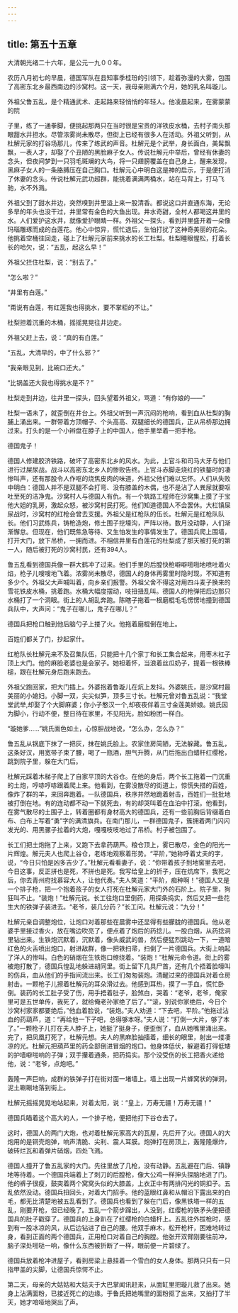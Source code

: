 ```yaml
---
---
---
```

title: 第五十五章
---




大清朝光绪二十六年，是公元一九００年。

农历八月初七的早晨，德国军队在县知事季桂玢的引领下，趁着弥漫的大雾，包围了高密东北乡最西南边的沙窝村。这一天，我母亲刚满六个月，她的乳名叫璇儿。

外祖父鲁五乱，是个精通武术、走起路来轻悄悄的年轻人。他凌晨起来，在雾蒙蒙的院

子里，练了一通拳脚，便挑起那两只在当时很是宝贵的洋铁皮水桶，去村子南头那眼甜水井担水。尽管浓雾尚未散尽，但街上已经有很多人在活动。外祖父听到，从杜解元家的打谷场那儿，传来了练武的声音。杜解元是个武举，身长面白，美髯飘飘，一表人才，却娶了个丑陋的黑脸麻子女人。传说杜解元中举后，曾经有休妻的念头，但夜间梦到一只羽毛斑斓的大鸟，将一只翅膀覆盖在自己身上，醒来发现，黑麻子女人的一条胳膊压在自己胸口。杜解元心中明白这是神的启示，于是便打消了休妻的念头。传说杜解元武功超群，能挑着满满两桶水，站在马背上，打马飞驰，水不外溅。

外祖父到了甜水井边，突然嗅到井里溢上来一股清香。都说这口井直通东海，无论多旱的年头也没干过，井里常有金色的大鱼出现。井水奇甜，全村人都喝这井里的水。人们爱护这水井，就像爱护眼睛一样。外祖父一探头，看到井里盛开着一朵像玛瑙雕琢而成的白莲花。他心中惊异，慌忙退后，生怕打扰了这神奇美丽的花朵。他挑着空桶往回走，碰上了杜解元家前来挑水的长工杜梨。杜梨睡眼惺松，打着长长的哈欠，说：“五乱，起这么早！”

外祖父拦住杜梨，说：“别去了。”

“怎么啦？”

“井里有白莲。”

“甭说有白莲，有红莲我也得挑水，要不掌柜的不让。”

杜梨担着沉重的木桶，摇摇晃晃往井边走。

外祖父赶上去，说：“真的有白莲。”

“五乱，大清早的，中了什么邪？”

“我亲眼见到，比碗口还大。”

“比锅盖还大我也得挑水是不？”

杜梨走到井边，往井里一探头，回头望着外祖父，骂道：“有你娘的――”

杜梨一语未了，就歪倒在井台上。外祖父听到一声沉闷的枪响，看到血从杜梨的胸脯上涌出来。一群带着方顶帽子、个头高高、双腿细长的德国兵，正从吊桥那边拥过来。打头的是一个小辫盘在脖子上的中国人，他手里举着一把手枪。

德国鬼子！

德国人修建胶济铁路，破坏了高密东北乡的风水。为此，上官斗和司马大牙与他们进行过屎尿战。战斗以高密东北乡人的惨败告终。上官斗赤脚走烧红的铁鏊时的凄惨叫声，还有那股令人作呕的烧焦皮肉的味道，外祖父他们难以忘怀。人们从失败中明白：德国人并不是双腿不会打弯、没有膝盖的木偶，也不是沾了人粪尿就要呕吐至死的洁净鬼。沙窝村人与德国人有仇。有一个筑路工程师在沙窝集上摸了于宝他大姐的乳房，激起众怒，被沙窝村民打死。他们知道德国人不会罢休。大栏镇屎尿战时，沙窝村的红枪会曾去支援。外祖父是红枪队的伍长。杜解元是红枪队队长。他们习武练兵，铸枪造炮，修土围子挖壕沟，严阵以待。数月没动静，人们渐渐懈怠。但现在，他们既焦急等待、又生怕发生的事情发生了。德国兵爬上围墙，打开大门，放下吊桥，一拥而进。不相信井里有白莲花的杜梨成了那天被打死的第一人，随后被打死的沙窝村民，还有394人。

鲁五乱看到德国兵像一群大鹤冲了过来。他们手里的后膛快枪噼噼啪啪地喷吐着火焰，枪子儿嗖嗖地飞着。浓雾尚未散尽，德国人的身体再雾里时隐时现，不知道有多少个。外祖父大声喊叫着，向乡亲们报警。外祖父舍不得这对用四斗麦子换来的雪花铁皮水桶，挑着跑。水桶大幅度摆动，吱扭扭乱叫。德国人的枪弹把后边那只水桶打了一个洞眼。街上的人胡乱奔跑。陈瞎子拖着一根磨棍毛毛愣愣地撞到德国兵队中，大声问：“鬼子在哪儿，鬼子在哪儿？”

德国兵把枪口触到他后脑勺子上搂了火。他拖着磨棍倒在地上。

百姓们都关了门，抄起家什。

红枪队长杜解元来不及召集队伍，只能把十几个家丁和长工集合起来，用枣木杠子顶上大门。他的麻脸老婆也是会家子。她袒着怀，当浪着丝瓜奶子，提着一根铁棒槌，跟在杜解元身后跑来跑去。

外祖父跑回家，把大门插上。外婆抱着鲁璇儿在炕上发抖。外婆姚氏，是沙窝村最美丽的小媳妇。小脚一双，尖尖似笋，顶多三寸长。杜解元曾对鲁五乱说：“我堂堂武举,却娶了个大脚麻婆；你小子憨汉一个,却夜夜伴着三寸金莲美娇娘。姚氏因为脚小，行动不便，整日待在家里，不见阳光，脸如粉团一样白。

“璇她爹……”姚氏面色如土，心惊胆战地说，“怎么办，怎么办？”

鲁五乱从锅底下抹了一把灰，抹在姚氏脸上。农家住房简陋，无法躲藏。鲁五乱，这条好汉，用宽带子束了腰，喝了一瓶酒，胆气升腾，从门后拖出白蜡杆红缨枪，跳到院子里，躲在大门后。

杜解元踩着木梯子爬上了自家平顶的大谷仓。在他的身后，两个长工拖着一门沉重的土炮，哼哧哼哧跟着爬上来。他看到，在雾没散尽的街道上，惊慌失措的百姓，像炸了群的羊，来回奔跑着。一队德国兵，秩序井然地跪着射击，百姓们一批批地被打倒在地。有的连动都不动一下就死去，有的却哭叫着在血泊中打滚。他看到，在雾气散尽的土围子上，转着圈都有身材高大的德国兵，还有一些前胸后背缀着白布、白布上写着“勇”字的满清旗兵。在南门那儿，一群德国鬼子，簇拥着两门闪闪发光的、用黑骡子拉着的大炮，嘎嘎吱吱地过了吊桥。村子被包围了。

长工们把土炮拖了上来，又跑下去拿药葫芦。粮仓顶上，雾已散尽，金色的阳光一片辉煌。解元夫人也爬上谷仓，老练地观察着形势。“平阶，”她称呼着丈夫的字，说，“今日只怕是凶多吉少了。”杜解元看看妻子，说：“你带着孩子到地窖里去吧，今日这事，反正拼也是死，不拼也是死。我写给皇上的折子，压在炕席下，我死之后，你去青州府找慕容大人，让他代奏。”夫人笑道：“平阶，痴种啊！”德国人又是一个排子枪，把一个抱着孩子的女人打死在杜解元家大门外的石阶上。院子里，狗狂叫不止。“装炮！”杜解元说。长工往炮口里倒药，用探条捣实，然后又把一些花生大的铁弹子装进去。“老爷，装几分药？”长工问。杜解元说：“九分！”

杜解元亲自调整炮位，让炮口对着那些在晨雾中还显得有些朦胧的德国兵。他从老婆手里接过香火，放在嘴边吹亮了，便点着了炮后的药捻儿。一股白烟，从药捻洞里钻出来。生铁炮沉默着，沉默着，像头威武的兽，然后便猛烈跳动一下，一道暗红色的火舌喷出炮口，射进敌群，像一把铁扫帚，扫倒了一片德国兵。大街上响起了洋人的惨叫。白色的硝烟在生铁炮口缭绕着。“装炮！”杜解元命令道。街上的雾被炮打散了，德国兵惶乱地躲进胡同里。街上留下几具尸首，还有几个捂着脸嚎叫的伤兵，血从他们的手指间流出来。长工们匆匆装炮。清醒过来的德国兵对着仓房射击。一颗枪子儿擦着杜解元的耳朵滑过去。他感到耳热，摸了一手血，慌忙卧倒。装药的长工肚子受了伤，用手捂着肚子，脸煞白，哭着：“老爷，老爷，俺家里可是五世单传，我死了，就给俺老孙家绝了后了。”“滚，别说你家绝后，今日个沙窝村家家都要绝后，”他血着脸说，“装炮。”夫人劝道：“下去吧，平阶。”他拖过沾血的药葫芦，道：“再给他一下子吧，总得够本呀。”夫人说：“打倒一大片，够了本了。”一颗枪子儿打在夫人脖子上，她挺了挺身子，便歪倒了，血从她嘴里涌出来。完了，把凤凰打死了，杜解元想。夫人的黑麻脸抽搐着，细长的眼里，射出一缕凄凉的光。杜解元把葫芦里的药全部倒进冒烟的炮口。他身体低伏，躲避着打得低矮的护墙噼啪响的子弹；双手攥着通条，把药捣实。那个没受伤的长工把香火递给他，说：“老爷，点炮吧。”

轰隆一声巨响，成群的铁弹子打在街对面一堵墙上。墙上出现一片蜂窝状的弹洞，泥土唰唰地落到街上。

杜解元摇摇晃晃地站起来，对着太阳，说：“皇上，万寿无疆！万寿无疆！”

德国兵瞄着这个高大的人，一个排子枪，便把他打下谷仓去了。

这时，德国人的两门大炮，也对着杜解元家高大的瓦屋，先后开了火。德国人的大炮用的是铜壳炮弹，响声清脆、尖利、震人耳膜。炮弹打在房顶上，轰隆隆爆炸，破砖烂瓦和着弹片硝烟，四处飞溅。

德国人撞开了鲁五乱家的大门。先往里放了几枪，没有动静。五乱避在门后、镇静地等待着。一个德国兵端着上了刺刀的后膛枪，像大公鸡一样抻头探脑地进了门。他的裤子很瘦，鼓突着两个窝窝头似的大膝盖，上衣正中有两排闪光的铜扣子。五乱依然没动。德国兵扭回头，对着大门招手。他的蓝眼红鼻和从帽沿下露出来的白毛，都无比清楚地被五乱看到了。德国兵也看到了躲在门后，像黑铁塔一样的五乱，刚要开枪，但已经晚了。五乱一个箭步蹿出，人没到，红缨枪的铁矛头便把德国兵的肚子戳穿了。德国兵的上身趴在了红缨枪的白蜡杆上。五乱往外拔枪时，感到有一股冰凉的风，从后边钻进了自己的腰。他双手麻木，松开枪杆，困难地转过身，看到正面的两个德国兵，正用枪口对着自己的胸膛。他张开双臂刚要往前冲，脑子深处啪哒一响，像什么东西被折断了一样，眼前便一片碧绿了。

德国兵放着枪冲进屋子，看到房梁上悬挂着一个雪白的女人身体。那两只只有一只指甲盖的尖脚，让德国兵惊愕不止。

第二天，母亲的大姑姑和大姑夫于大巴掌闻讯赶来，从面缸里把璇儿救了出来。她身上沾满面粉，已接近死亡的边缘。于鲁氏把她嘴里的面粉抠了出来，又拍打了半天，她才喑哑地哭出了声。